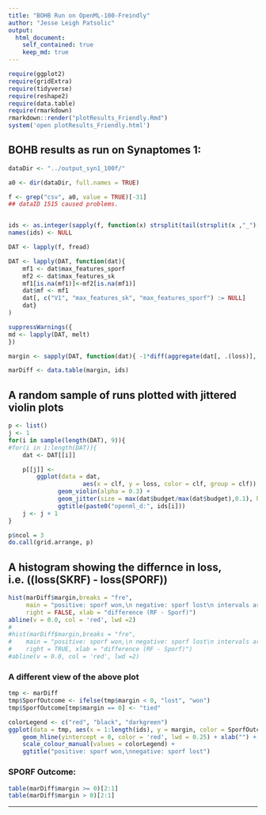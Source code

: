 ```yaml
---
title: "BOHB Run on OpenML-100-Freindly"
author: "Jesse Leigh Patsolic"
output: 
  html_document:
    self_contained: true
    keep_md: true
---
```


<!--
### ### INITIAL COMMENTS HERE ###
###
### Jesse Leigh Patsolic 
### 2020 <jpatsol1@jhu.edu>
### S.D.G 
#
-->

```r
require(ggplot2)
require(gridExtra)
require(tidyverse)
require(reshape2)
require(data.table)
require(rmarkdown)
rmarkdown::render("plotResults_Friendly.Rmd")
system('open plotResults_Friendly.html')
```

<style type="text/css">
.table {
    width: 40%;
}
tr:hover {background-color:#f5f5f5;}
</style>


## BOHB results as run on Synaptomes 1:

```r
dataDir <- "../output_syn1_100f/"

a0 <- dir(dataDir, full.names = TRUE)

f <- grep("csv", a0, value = TRUE)[-31]
## dataID 1515 caused problems.


ids <- as.integer(sapply(f, function(x) strsplit(tail(strsplit(x ,"_")[[1]], 1), ".csv")[[1]]))
names(ids) <- NULL

DAT <- lapply(f, fread)

DAT <- lapply(DAT, function(dat){
	mf1 <- dat$max_features_sporf
	mf2 <- dat$max_features_sk
	mf1[is.na(mf1)]<-mf2[is.na(mf1)]
	dat$mf <- mf1
	dat[, c("V1", "max_features_sk", "max_features_sporf") := NULL]
	dat}
)

suppressWarnings({
md <- lapply(DAT, melt)
})

margin <- sapply(DAT, function(dat){ -1*diff(aggregate(dat[, .(loss)], list(dat$clf), FUN = min)[, 2]) })

marDiff <- data.table(margin, ids)
```

## A random sample of runs plotted with jittered violin plots

```r
p <- list()
j <- 1
for(i in sample(length(DAT), 9)){
#for(i in 1:length(DAT)){
	dat <- DAT[[i]]

	p[[j]] <- 
		ggplot(data = dat, 
					 aes(x = clf, y = loss, color = clf, group = clf)) + 
			  geom_violin(alpha = 0.3) + 
			  geom_jitter(size = max(dat$budget/max(dat$budget),0.1), height = 0) +
			  ggtitle(paste0("openml_d:", ids[i]))
	j <- j + 1
}

p$ncol = 3
do.call(grid.arrange, p)
```


## A histogram showing the differnce in loss, i.e. ((loss(SKRF) - loss(SPORF))

```r
hist(marDiff$margin,breaks = "fre", 
	 main = "positive: sporf won,\n negative: sporf lost\n intervals are closed on the left, open on right", 
	 right = FALSE, xlab = "difference (RF - Sporf)")
abline(v = 0.0, col = 'red', lwd =2)
#
#hist(marDiff$margin,breaks = "fre", 
#	 main = "positive: sporf won,\n negative: sporf lost\n intervals are open on the left, closed on right", 
#	 right = TRUE, xlab = "difference (RF - Sporf)")
#abline(v = 0.0, col = 'red', lwd =2)
```

### A different view of the above plot

```r
tmp <- marDiff
tmp$SporfOutcome <- ifelse(tmp$margin < 0, "lost", "won")
tmp$SporfOutcome[tmp$margin == 0] <- "tied"

colorLegend <- c("red", "black", "darkgreen")
ggplot(data = tmp, aes(x = 1:length(ids), y = margin, color = SporfOutcome)) + geom_point() + 
	geom_hline(yintercept = 0, color = 'red', lwd = 0.25) + xlab("") +
	scale_colour_manual(values = colorLegend) + 
	ggtitle("positive: sporf won,\nnegative: sporf lost")


```

### SPORF Outcome:

```r
table(marDiff$margin >= 0)[2:1]
table(marDiff$margin > 0)[2:1]
```

---





<!--
#   Time:
##  Working status:
### Comments:
####Soli Deo Gloria
--> 


